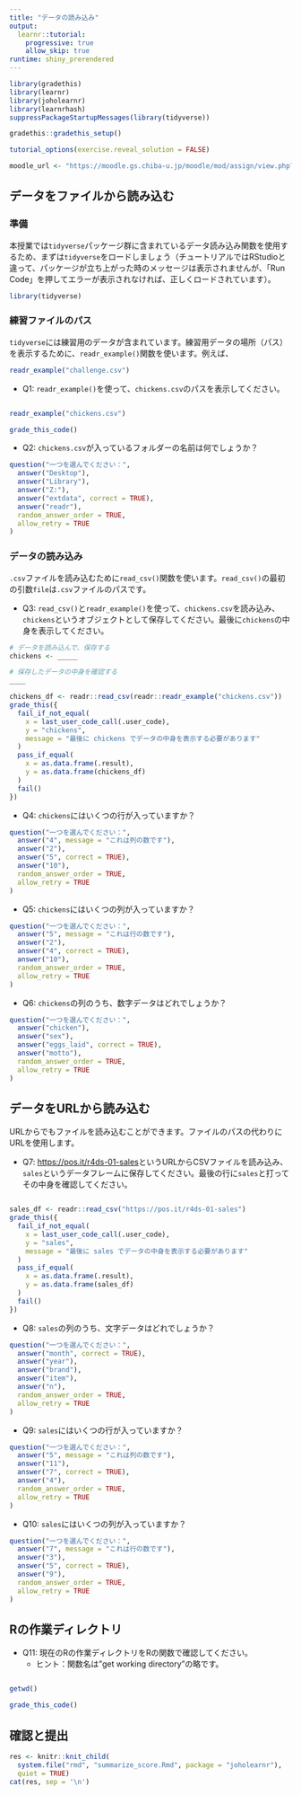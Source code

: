 ```yaml
---
title: "データの読み込み"
output:
  learnr::tutorial:
    progressive: true
    allow_skip: true
runtime: shiny_prerendered
---
```


```r
library(gradethis)
library(learnr)
library(joholearnr)
library(learnrhash)
suppressPackageStartupMessages(library(tidyverse))

gradethis::gradethis_setup()

tutorial_options(exercise.reveal_solution = FALSE)

moodle_url <- "https://moodle.gs.chiba-u.jp/moodle/mod/assign/view.php?id=1444812"
```

## データをファイルから読み込む

### 準備

本授業では`tidyverse`パッケージ群に含まれているデータ読み込み関数を使用するため、まずは`tidyverse`をロードしましょう（チュートリアルではRStudioと違って、パッケージが立ち上がった時のメッセージは表示されませんが、「Run Code」を押してエラーが表示されなければ、正しくロードされています）。

```r
library(tidyverse)
```

### 練習ファイルのパス

`tidyverse`には練習用のデータが含まれています。練習用データの場所（パス）を表示するために、`readr_example()`関数を使います。例えば、

```r
readr_example("challenge.csv")
```

- Q1: `readr_example()`を使って、`chickens.csv`のパスを表示してください。

```r

```

```r
readr_example("chickens.csv")
```

```r
grade_this_code()
```

- Q2: `chickens.csv`が入っているフォルダーの名前は何でしょうか？

```r
question("一つを選んでください：",
  answer("Desktop"),
  answer("Library"),
  answer("Z:"),
  answer("extdata", correct = TRUE),
  answer("readr"),
  random_answer_order = TRUE,
  allow_retry = TRUE
)
```

### データの読み込み

`.csv`ファイルを読み込むために`read_csv()`関数を使います。`read_csv()`の最初の引数`file`は`.csv`ファイルのパスです。

- Q3: `read_csv()`と`readr_example()`を使って、`chickens.csv`を読み込み、`chickens`というオブジェクトとして保存してください。最後に`chickens`の中身を表示してください。

```r
# データを読み込んで、保存する
chickens <- _____

# 保存したデータの中身を確認する
____
```

```r
chickens_df <- readr::read_csv(readr::readr_example("chickens.csv"))
grade_this({
  fail_if_not_equal(
    x = last_user_code_call(.user_code),
    y = "chickens",
    message = "最後に chickens でデータの中身を表示する必要があります"
  )
  pass_if_equal(
    x = as.data.frame(.result),
    y = as.data.frame(chickens_df)
  )
  fail()
})
```

- Q4: `chickens`にはいくつの行が入っていますか？

```r
question("一つを選んでください：",
  answer("4", message = "これは列の数です"),
  answer("2"),
  answer("5", correct = TRUE),
  answer("10"),
  random_answer_order = TRUE,
  allow_retry = TRUE
)
```

- Q5: `chickens`にはいくつの列が入っていますか？

```r
question("一つを選んでください：",
  answer("5", message = "これは行の数です"),
  answer("2"),
  answer("4", correct = TRUE),
  answer("10"),
  random_answer_order = TRUE,
  allow_retry = TRUE
)
```

- Q6: `chickens`の列のうち、数字データはどれでしょうか？

```r
question("一つを選んでください：",
  answer("chicken"),
  answer("sex"),
  answer("eggs_laid", correct = TRUE),
  answer("motto"),
  random_answer_order = TRUE,
  allow_retry = TRUE
)
```

## データをURLから読み込む

URLからでもファイルを読み込むことができます。ファイルのパスの代わりにURLを使用します。

- Q7:  <https://pos.it/r4ds-01-sales>というURLからCSVファイルを読み込み、`sales`というデータフレームに保存してください。最後の行に`sales`と打ってその中身を確認してください。

```r

```

```r
sales_df <- readr::read_csv("https://pos.it/r4ds-01-sales")
grade_this({
  fail_if_not_equal(
    x = last_user_code_call(.user_code),
    y = "sales",
    message = "最後に sales でデータの中身を表示する必要があります"
  )
  pass_if_equal(
    x = as.data.frame(.result),
    y = as.data.frame(sales_df)
  )
  fail()
})
```

- Q8: `sales`の列のうち、文字データはどれでしょうか？

```r
question("一つを選んでください：",
  answer("month", correct = TRUE),
  answer("year"),
  answer("brand"),
  answer("item"),
  answer("n"),
  random_answer_order = TRUE,
  allow_retry = TRUE
)
```

- Q9: `sales`にはいくつの行が入っていますか？

```r
question("一つを選んでください：",
  answer("5", message = "これは列の数です"),
  answer("11"),
  answer("7", correct = TRUE),
  answer("4"),
  random_answer_order = TRUE,
  allow_retry = TRUE
)
```

- Q10: `sales`にはいくつの列が入っていますか？

```r
question("一つを選んでください：",
  answer("7", message = "これは行の数です"),
  answer("3"),
  answer("5", correct = TRUE),
  answer("9"),
  random_answer_order = TRUE,
  allow_retry = TRUE
)
```

## Rの作業ディレクトリ

- Q11: 現在のRの作業ディレクトリをRの関数で確認してください。  
  - ヒント：関数名は"get working directory"の略です。

```r

```

```r
getwd()
```

```r
grade_this_code()
```

## 確認と提出

```r
res <- knitr::knit_child(
  system.file("rmd", "summarize_score.Rmd", package = "joholearnr"),
  quiet = TRUE)
cat(res, sep = '\n')
```

